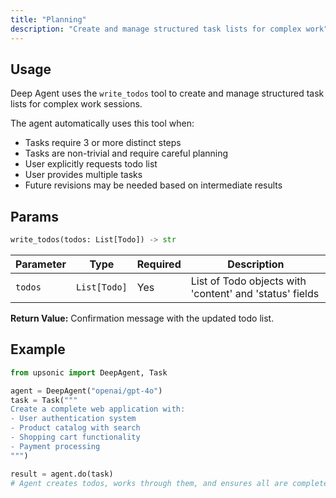 ```yaml
---
title: "Planning"
description: "Create and manage structured task lists for complex work"
---
```


## Usage

Deep Agent uses the `write_todos` tool to create and manage structured task lists for complex work sessions.

The agent automatically uses this tool when:
- Tasks require 3 or more distinct steps
- Tasks are non-trivial and require careful planning
- User explicitly requests todo list
- User provides multiple tasks
- Future revisions may be needed based on intermediate results

## Params

```python
write_todos(todos: List[Todo]) -> str
```

| Parameter | Type | Required | Description |
|-----------|------|----------|-------------|
| `todos` | `List[Todo]` | Yes | List of Todo objects with 'content' and 'status' fields |

**Return Value:** Confirmation message with the updated todo list.

## Example

```python
from upsonic import DeepAgent, Task

agent = DeepAgent("openai/gpt-4o")
task = Task("""
Create a complete web application with:
- User authentication system
- Product catalog with search
- Shopping cart functionality
- Payment processing
""")

result = agent.do(task)
# Agent creates todos, works through them, and ensures all are completed
```
